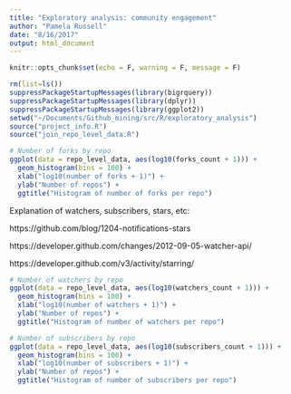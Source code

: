 ```yaml
---
title: "Exploratory analysis: community engagement"
author: "Pamela Russell"
date: "8/16/2017"
output: html_document
---
```


```r
knitr::opts_chunk$set(echo = F, warning = F, message = F)
```

```r
rm(list=ls())
suppressPackageStartupMessages(library(bigrquery))
suppressPackageStartupMessages(library(dplyr))
suppressPackageStartupMessages(library(ggplot2))
setwd("~/Documents/Github_mining/src/R/exploratory_analysis")
source("project_info.R")
source("join_repo_level_data.R")
```

```r
# Number of forks by repo
ggplot(data = repo_level_data, aes(log10(forks_count + 1))) + 
  geom_histogram(bins = 100) + 
  xlab("log10(number of forks + 1)") + 
  ylab("Number of repos") + 
  ggtitle("Histogram of number of forks per repo")
```

Explanation of watchers, subscribers, stars, etc:

https://github.com/blog/1204-notifications-stars

https://developer.github.com/changes/2012-09-05-watcher-api/

https://developer.github.com/v3/activity/starring/

```r
# Number of watchers by repo
ggplot(data = repo_level_data, aes(log10(watchers_count + 1))) + 
  geom_histogram(bins = 100) + 
  xlab("log10(number of watchers + 1)") + 
  ylab("Number of repos") + 
  ggtitle("Histogram of number of watchers per repo")
```

```r
# Number of subscribers by repo
ggplot(data = repo_level_data, aes(log10(subscribers_count + 1))) + 
  geom_histogram(bins = 100) + 
  xlab("log10(number of subscribers + 1)") + 
  ylab("Number of repos") + 
  ggtitle("Histogram of number of subscribers per repo")
```



